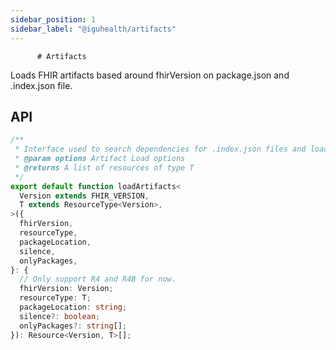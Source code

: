 ```yaml
---
sidebar_position: 1
sidebar_label: "@iguhealth/artifacts"
---
```


          # Artifacts

Loads FHIR artifacts based around fhirVersion on package.json and .index.json file.

## API

```typescript
/**
 * Interface used to search dependencies for .index.json files and load their contents.
 * @param options Artifact Load options
 * @returns A list of resources of type T
 */
export default function loadArtifacts<
  Version extends FHIR_VERSION,
  T extends ResourceType<Version>,
>({
  fhirVersion,
  resourceType,
  packageLocation,
  silence,
  onlyPackages,
}: {
  // Only support R4 and R4B for now.
  fhirVersion: Version;
  resourceType: T;
  packageLocation: string;
  silence?: boolean;
  onlyPackages?: string[];
}): Resource<Version, T>[];
```
